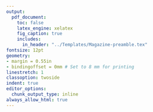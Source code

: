 ```yaml
---
output:
  pdf_document:
    toc: false
    latex_engine: xelatex
    fig_caption: true
    includes:
      in_header: "../Templates/Magazine-preamble.tex"
fontsize: 12pt
geometry:
- margin = 0.55in
- bindingoffset = 0mm # Set to 8 mm for printing
linestretch: 1
classoption: twoside
indent: true
editor_options:
  chunk_output_type: inline
always_allow_html: true
---
```



\section{\color{white} Alice in Wonderland}

\begin{multicols}{3}

\begin{preamble}

\InsertBackgroundPicture{../Images/Alice-article-background-A.png}

This excerpt from \emph{Alice's Adventures in Wonderland} demonstrates the features of a \LaTeX-based magazine template. It can be created by pasting plaintext files into R, adding some annotations to initiate custom environments, and knitting it to a PDF.

The custom environments are for Q \& A style articles, a simple block quote, references, author names and a preamble (such as this one).

\end{preamble}


\lettrine[lines=3,findent=0.42em,nindent=0em]{A}{lice} was beginning to get very tired of sitting by her sister on the bank, and of having nothing to do: once or twice she had peeped into the book her sister was reading, but it had no pictures or conversations in it, “and what is the use of a book,” thought Alice “without pictures or conversations?”

So she was considering in her own mind (as well as she could, for the hot day made her feel very sleepy and stupid), whether the pleasure of making a daisy-chain would be worth the trouble of getting up and picking the daisies, when suddenly a White Rabbit with pink eyes ran close by her.

\subsection{The White Rabbit}

There was nothing so very remarkable in that; nor did Alice think it so very much out of the way to hear the Rabbit say to itself, “Oh dear! Oh dear! I shall be late!” (when she thought it over afterwards, it occurred to her that she ought to have wondered at this, but at the time it all seemed quite natural); but when the Rabbit actually took a watch out of its waistcoat-pocket, and looked at it, and then hurried on, Alice started to her feet, for it flashed across her mind that she had never before seen a rabbit with either a waistcoat-pocket, or a watch to take out of it, and burning with curiosity, she ran across the field after it, and fortunately was just in time to see it pop down a large rabbit-hole under the hedge.


In another moment down went Alice after it, never once considering how in the world she was to get out again. The rabbit-hole went straight on like a tunnel for some way, and then dipped suddenly down, so suddenly that Alice had not a moment to think about stopping herself before she found herself falling down a very deep well.


Either the well was very deep, or she fell very slowly, for she had plenty of time as she went down to look about her and to wonder what was going to happen next. First, she tried to look down and make out what she was coming to, but it was too dark to see anything; then she looked at the sides of the well, and noticed that they were filled with cupboards and book-shelves; here and there she saw maps and pictures hung upon pegs. She took down a jar from one of the shelves as she passed; it was labelled “ORANGE MARMALADE”, but to her great disappointment it was empty: she did not like to drop the jar for fear of killing somebody underneath, so managed to put it into one of the cupboards as she fell past it.

\subsection{Falling}

“Well!” thought Alice to herself, “after such a fall as this, I shall think nothing of tumbling down stairs! How brave they’ll all think me at home! Why, I wouldn’t say anything about it, even if I fell off the top of the house!” (Which was very likely true.)

\begin{quote}
Down, down, down. Would the fall never come to an end?
\end{quote}


“I wonder how many miles I’ve fallen by this time?” she said aloud. “I must be getting somewhere near the centre of the earth. Let me see: that would be four thousand miles down, I think—” (for, you see, Alice had learnt several things of this sort in her lessons in the schoolroom, and though this was not a very good opportunity for showing off her knowledge, as there was no one to listen to her, still it was good practice to say it over) “—yes, that’s about the right distance—but then I wonder what Latitude or Longitude I’ve got to?” (Alice had no idea what Latitude was, or Longitude either, but thought they were nice grand words to say.)

Presently she began again. “I wonder if I shall fall right through the earth! How funny it’ll seem to come out among the people that walk with their heads downward! The Antipathies, I think—” (she was rather glad there was no one listening, this time, as it didn’t sound at all the right word) “—but I shall have to ask them what the name of the country is, you know. Please, Ma’am, is this New Zealand or Australia?” (and she tried to curtsey as she spoke—fancy curtseying as you’re falling through the air! Do you think you could manage it?) “And what an ignorant little girl she’ll think me for asking! No, it’ll never do to ask: perhaps I shall see it written up somewhere.”

Down, down, down. There was nothing else to do, so Alice soon began talking again. “Dinah’ll miss me very much to-night, I should think!” (Dinah was the cat.) “I hope they’ll remember her saucer of milk at tea-time. Dinah my dear! I wish you were down here with me! There are no mice in the air, I’m afraid, but you might catch a bat, and that’s very like a mouse, you know. But do cats eat bats, I wonder?” And here Alice began to get rather sleepy, and went on saying to herself, in a dreamy sort of way, “Do cats eat bats? Do cats eat bats?” and sometimes, “Do bats eat cats?” for, you see, as she couldn’t answer either question, it didn’t much matter which way she put it. She felt that she was dozing off, and had just begun to dream that she was walking hand in hand with Dinah, and saying to her very earnestly, “Now, Dinah, tell me the truth: did you ever eat a bat?” when suddenly, thump! thump! down she came upon a heap of sticks and dry leaves, and the fall was over.
\InsertBackgroundPicture{../Images/Alice-article-background-B.png}
\Q What happened to Alice after that?

\A Alice was not a bit hurt, and she jumped up on to her feet in a moment: she looked up, but it was all dark overhead; before her was another long passage, and the White Rabbit was still in sight, hurrying down it. There was not a moment to be lost: away went Alice like the wind, and was just in time to hear it say, as it turned a corner, “Oh my ears and whiskers, how late it’s getting!” She was close behind it when she turned the corner, but the Rabbit was no longer to be seen: she found herself in a long, low hall, which was lit up by a row of lamps hanging from the roof.

\Q There were doors all round the hall, but they were all locked; and when Alice had been all the way down one side and up the other, trying every door, she walked sadly down the middle, wondering how she was ever to get out again.

\A Suddenly she came upon a little three-legged table, all made of solid glass; there was nothing on it except a tiny golden key, and Alice’s first thought was that it might belong to one of the doors of the hall; but, alas! either the locks were too large, or the key was too small, but at any rate it would not open any of them. However, on the second time round, she came upon a low curtain she had not noticed before, and behind it was a little door about fifteen inches high: she tried the little golden key in the lock, and to her great delight it fitted!

Alice opened the door and found that it led into a small passage, not much larger than a rat-hole: she knelt down and looked along the passage into the loveliest garden you ever saw. How she longed to get out of that dark hall, and wander about among those beds of bright flowers and those cool fountains, but she could not even get her head through the doorway; “and even if my head would go through,” thought poor Alice, “it would be of very little use without my shoulders. Oh, how I wish I could shut up like a telescope! I think I could, if I only knew how to begin.” For, you see, so many out-of-the-way things had happened lately, that Alice had begun to think that very few things indeed were really impossible.

There seemed to be no use in waiting by the little door, so she went back to the table, half hoping she might find another key on it, or at any rate a book of rules for shutting people up like telescopes: this time she found a little bottle on it, (“which certainly was not here before,” said Alice,) and round the neck of the bottle was a paper label, with the words “DRINK ME,” beautifully printed on it in large letters.


\begin{author-name}
Lewis Carroll
\end{author-name}


\begin{references}
1. Carroll, Lewis. (2006). Alice in Wonderland. Urbana, Illinois: Project Gutenberg. https://www.gutenberg.org/cache/epub/11/pg11-images.html 2. Veeterzy. (2016). Green Leafed Tree. https://www.pexels.com/photo/green-leafed-tree-38136/
\end{references}
\end{multicols}

